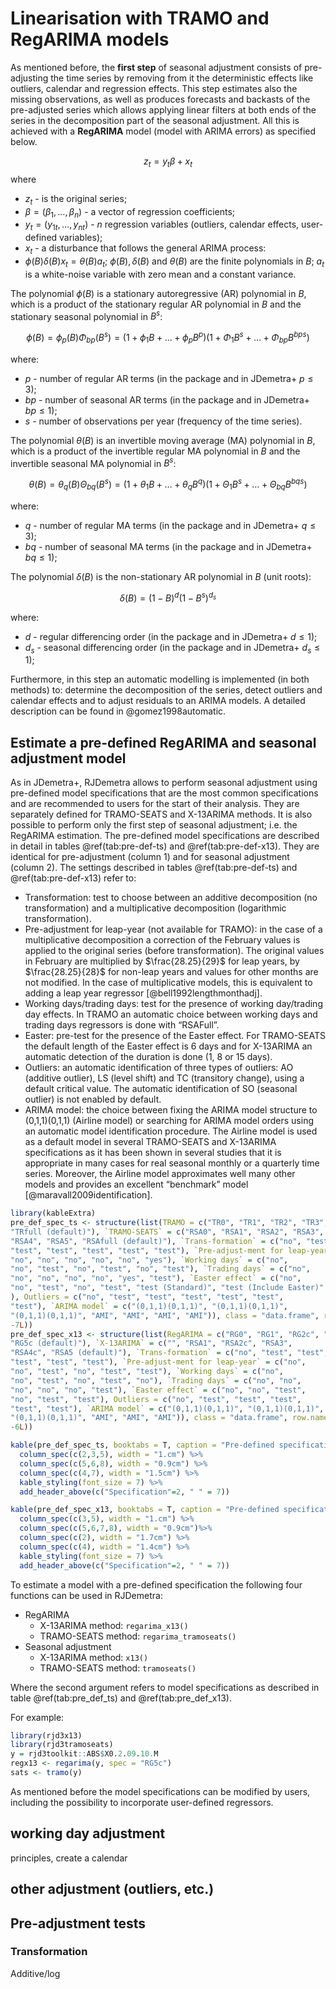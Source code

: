 # Linearisation with TRAMO and RegARIMA models {#sec:pre-adjustment}


As mentioned before, the **first step** of seasonal adjustment consists of pre-adjusting the time series by removing from it the deterministic effects like outliers, calendar and regression effects. 
This step estimates also the missing observations, as well as produces forecasts and backasts of the pre-adjusted series which allows applying linear filters at both ends of the series in the decomposition part of the seasonal adjustment. 
All this is achieved with a **RegARIMA** model (model with ARIMA errors) as specified below. 

$$z_t=y_t\beta+x_t$$
where

* $z_t$ - is the original series;
* $\beta = (\beta_1,\dots,\beta_n)$ - a vector of regression coefficients;
* $y_t = (y_{1t},\dots,y_{nt})$ - $n$ regression variables (outliers, calendar effects, user-defined variables);
* $x_t$ - a disturbance that follows the general ARIMA process:
* $\phi(B)\delta(B)x_t=\theta(B)a_t$; $\phi(B), \delta(B)$ and $\theta(B)$ are the finite polynomials in $B$; $a_t$ is a white-noise variable with zero mean and a constant variance.

 The polynomial $\phi(B)$ is a stationary autoregressive (AR) polynomial in $B$, which is a product of the stationary regular AR polynomial in $B$ and the stationary seasonal polynomial in $B^s$:

$$\phi(B)=\phi_p(B)\Phi_{bp}(B^s)=(1+\phi_1B+\dots+\phi_pB^p)(1+\Phi_1B^s+\dots+\Phi_{bp}B^{bps})$$

 where:

* $p$ - number of regular AR terms (in the package and in JDemetra+ $p \le 3$);
* $bp$ - number of seasonal AR terms (in the package and in JDemetra+ $bp \le 1$);
* $s$ - number of observations per year (frequency of the time series).
 
 The polynomial $\theta(B)$ is an invertible moving average (MA) polynomial in $B$, which is a product of the invertible regular MA polynomial in $B$ and the invertible seasonal MA polynomial in $B^s$:

 $$\theta(B)=\theta_q(B)\Theta_{bq}(B^s)=(1+\theta_1B+\dots+\theta_qB^q)(1+\Theta_1B^s+\dots+\Theta_{bq}B^{bqs})$$

 where:

* $q$ - number of regular MA terms (in the package and in JDemetra+ $q \le 3$);
* $bq$ - number of seasonal MA terms (in the package and in JDemetra+ $bq \le 1$);


The polynomial $\delta(B)$ is the non-stationary AR polynomial in $B$ (unit roots):

$$\delta(B)=(1-B)^d(1-B^s)^{d_s}$$

 where:

* $d$ - regular differencing order (in the package and in JDemetra+ $d \le 1$);
* $d_s$ - seasonal differencing order (in the package and in JDemetra+ $d_s \le 1$);

Furthermore, in this step an automatic modelling is implemented (in both methods) to: determine the decomposition of the series, detect outliers and calendar effects and to adjust residuals to an ARIMA models. 
A detailed description can be found in @gomez1998automatic.


## Estimate a pre-defined RegARIMA and seasonal adjustment model {#pre-def-est}

As in JDemetra+, RJDemetra allows to perform seasonal adjustment using pre-defined model specifications that are the most common specifications and are recommended to users for the start of their analysis. 
They are separately defined for TRAMO-SEATS and X-13ARIMA methods. 
It is also possible to perform only the  first step of seasonal adjustment; i.e. the RegARIMA estimation. 
The pre-defined model specifications are described in detail in tables \@ref(tab:pre-def-ts) and \@ref(tab:pre-def-x13). 
They are identical for pre-adjustment (column 1) and for seasonal adjustment (column 2). 
The settings described in tables \@ref(tab:pre-def-ts) and \@ref(tab:pre-def-x13) refer to:

* Transformation: test to choose between an additive decomposition (no transformation) and a multiplicative decomposition (logarithmic transformation).  
* Pre-adjustment for leap-year (not available for TRAMO): in the case of a multiplicative decomposition a correction of the February values is applied to the original series (before transformation). 
The original values in February are multiplied by $\frac{28.25}{29}$ for leap years, by $\frac{28.25}{28}$  for non-leap years and values for other months are not modified. 
In the case of multiplicative models, this is equivalent to adding a leap year regressor [@bell1992lengthmonthadj].  
* Working days/trading days: test for the presence of working day/trading day effects. 
In TRAMO an automatic choice between working days and trading days regressors is done with "RSAFull".  
* Easter: pre-test for the presence of  the Easter effect. 
For TRAMO-SEATS the default length of the Easter effect is 6 days and for X-13ARIMA an automatic detection of the duration is done (1, 8 or 15 days).  
* Outliers: an automatic identification of three types of outliers: AO (additive outlier), LS (level shift) and TC (transitory change), using a default critical value. 
The automatic identification of SO (seasonal outlier) is not enabled by default.  
* ARIMA model: the choice between fixing the ARIMA model structure to (0,1,1)(0,1,1) (Airline model) or searching for ARIMA model orders using an automatic model identification procedure.
The Airline model is used as a default model in several TRAMO-SEATS and X-13ARIMA specifications as it has been shown in several studies that it is appropriate in many cases for real seasonal monthly or a quarterly time series. 
Moreover, the Airline model approximates well many other models and provides an excellent "benchmark" model [@maravall2009identification].


```r
library(kableExtra)
pre_def_spec_ts <- structure(list(TRAMO = c("TR0", "TR1", "TR2", "TR3", "TR4", "TR5", 
"TRfull (default)"), `TRAMO-SEATS` = c("RSA0", "RSA1", "RSA2", "RSA3", 
"RSA4", "RSA5", "RSAfull (default)"), `Trans-formation` = c("no", "test", 
"test", "test", "test", "test", "test"), `Pre-adjust-ment for leap-year` = c("no", 
"no", "no", "no", "no", "no", "yes"), `Working days` = c("no", 
"no", "test", "no", "test", "no", "test"), `Trading days` = c("no", 
"no", "no", "no", "no", "yes", "test"), `Easter effect` = c("no", 
"no", "test", "no", "test", "test (Standard)", "test (Include Easter)"
), Outliers = c("no", "test", "test", "test", "test", "test", 
"test"), `ARIMA model` = c("(0,1,1)(0,1,1)", "(0,1,1)(0,1,1)", 
"(0,1,1)(0,1,1)", "AMI", "AMI", "AMI", "AMI")), class = "data.frame", row.names = c(NA, 
-7L))
pre_def_spec_x13 <- structure(list(RegARIMA = c("RG0", "RG1", "RG2c", "RG3", "RG4c", 
"RG5c (default)"), `X-13ARIMA` = c("", "RSA1", "RSA2c", "RSA3", 
"RSA4c", "RSA5 (default)"), `Trans-formation` = c("no", "test", "test", 
"test", "test", "test"), `Pre-adjust-ment for leap-year` = c("no", 
"no", "test", "no", "test", "test"), `Working days` = c("no", 
"no", "test", "no", "test", "no"), `Trading days` = c("no", "no", 
"no", "no", "no", "test"), `Easter effect` = c("no", "no", "test", 
"no", "test", "test"), Outliers = c("no", "test", "test", "test", 
"test", "test"), `ARIMA model` = c("(0,1,1)(0,1,1)", "(0,1,1)(0,1,1)", 
"(0,1,1)(0,1,1)", "AMI", "AMI", "AMI")), class = "data.frame", row.names = c(NA, 
-6L))

kable(pre_def_spec_ts, booktabs = T, caption = "Pre-defined specification for TRAMO and TRAMO-SEATS",align = "c") %>%
  column_spec(c(2,3,5), width = "1.cm") %>%
  column_spec(c(5,6,8), width = "0.9cm") %>% 
  column_spec(c(4,7), width = "1.5cm") %>% 
  kable_styling(font_size = 7) %>% 
  add_header_above(c("Specification"=2, " " = 7))
```

```r
kable(pre_def_spec_x13, booktabs = T, caption = "Pre-defined specification for RegARIMA and X-13ARIMA", align = "c") %>%
  column_spec(c(3,5), width = "1.cm") %>%
  column_spec(c(5,6,7,8), width = "0.9cm")%>% 
  column_spec(c(2), width = "1.7cm") %>% 
  column_spec(c(4), width = "1.4cm") %>% 
  kable_styling(font_size = 7) %>% 
  add_header_above(c("Specification"=2, " " = 7))
```


To estimate a model with a pre-defined specification the following four functions can be used in RJDemetra:

* RegARIMA
  + X-13ARIMA method: `regarima_x13()` 
  + TRAMO-SEATS method: `regarima_tramoseats()`
  
* Seasonal adjustment
  + X-13ARIMA method: `x13()`  
  + TRAMO-SEATS method: `tramoseats()`

Where the second argument refers to model specifications as described in table \@ref(tab:pre_def_ts) and \@ref(tab:pre_def_x13). 

For example:

```r
library(rjd3x13)
library(rjd3tramoseats)
y = rjd3toolkit::ABS$X0.2.09.10.M
regx13 <- regarima(y, spec = "RG5c")
sats <- tramo(y)
```

As mentioned before the model specifications can be modified by users, including the possibility to incorporate user-defined regressors. 
<!-- How to do it is described in section \ref{user-def-spec}. -->

## working day adjustment
principles, create a calendar

## other adjustment (outliers, etc.)


## Pre-adjustment tests

### Transformation

Additive/log


